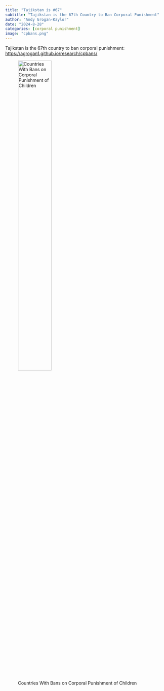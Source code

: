 ```yaml
---
title: "Tajikstan is #67"
subtitle: "Tajikstan is the 67th Country to Ban Corporal Punishment"
author: "Andy Grogan-Kaylor"
date: "2024-8-28"
categories: [corporal punishment]
image: "cpbans.png"
---
```


Tajikstan is the 67th country to ban corporal punishment: [https://agrogan1.github.io/research/cpbans/](https://agrogan1.github.io/research/cpbans/)

![Countries With Bans on Corporal Punishment of Children](cpbans.png){width=50%} 






